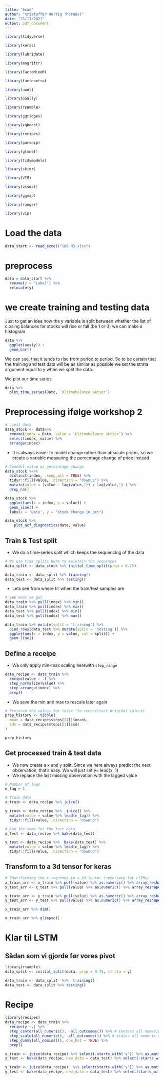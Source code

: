 ```yaml
---
title: "Exam"
author: "Kristoffer Herrig Thorndal"
date: "25/11/2021"
output: pdf_document
---
```


```r
library(tidyverse)

library(keras)

library(lubridate)

library(magrittr)

library(FactoMineR)

library(factoextra)

library(uwot)

library(GGally)

library(rsample)

library(ggridges)

library(xgboost)

library(recipes)

library(parsnip)

library(glmnet)

library(tidymodels)

library(skimr)

library(VIM)

library(visdat)

library(ggmap)

library(ranger)

library(vip)
```

# Load the data
```r
data_start <- read_excel("SDS M3.xlsx")

```

# preprocess

```r
data = data_start %>%
  rename(y = "Label") %>%
  relocate(y)
```

# we create training and testing data

Just to get an idea how the y variable is split between whether the list of closing balances for stocks will rise or fall (be 1 or 0) we can make a histogram
```r
data %>% 
  ggplot(aes(y)) +
  geom_bar()
```
We can see, that it tends to rise from period to period. So to be certain that the training and test data will be as similar as possible we set the strata argument equal to y when we split the data.


We plot our time series
```r
data %>% 
  plot_time_series(Dato, `Ultimobalance aktier`)
```

# Preprocessing ifølge workshop 2

```r
# Limit data
data_stock <- data%>%
  rename(index = Dato, value = `Ultimobalance aktier`) %>%
  select(index, value) %>%
  arrange(index) 
```

* It is always easier to model change rather than absolute prices, so we create a variable measuring the percentage change of price instead

```r
# Remodel value as percentage change
data_stock %<>%
  distinct(index, .keep_all = TRUE) %>%
  tidyr::fill(value, .direction = "downup") %>%
  mutate(value = (value - lag(value,1)) / lag(value,1) ) %>%
  drop_na()
```

```r
data_stock %>%
  ggplot(aes(x = index, y = value)) +
  geom_line() +
  labs(x = 'Date', y = "Stock change in pct") 
```


```r
data_stock %>%
    plot_acf_diagnostics(date, value)
```

## Train & Test split

* We do a time-series split which keeps the sequencing of the data

```r
# We use time_splits here to maintain the sequences
data_split <- data_stock %>% initial_time_split(prop = 0.75)
```

```r
data_train <- data_split %>% training()
data_test <- data_split %>% testing()
```

* Lets see from where till when the train/test samples are

```r
# See ehat we got
data_train %>% pull(index) %>% min()
data_train %>% pull(index) %>% max()
data_test %>% pull(index) %>% min()
data_test %>% pull(index) %>% max()
```

```r
data_train %>% mutate(split = 'training') %>%
  bind_rows(data_test %>% mutate(split = 'testing')) %>%
  ggplot(aes(x = index, y = value, col = split)) +
  geom_line() 
```

## Define a receipe

* We only apply min-max scaling herewith `step_range`

```r
data_recipe <- data_train %>%
  recipe(value ~ .) %>% 
  step_normalize(value) %>%
  step_arrange(index) %>%
  prep()
```

* We save the min and max to rescale later again

```r
# Preserve the values for later (to reconstruct original values)
prep_history <- tibble(
  mean = data_recipe$steps[[1]]$means,
  sds = data_recipe$steps[[1]]$sds
)
```

```r
prep_history
```

## Get processed train & test data

* We now create a x and y split. Since we here always predict the next observation, that's easy. We will just set y= lead(x, 1)
* We replace the last missing observation with the lagged value

```r
# Number of lags
n_lag = 1

# Train data
x_train <- data_recipe %>% juice()

y_train <- data_recipe %>%  juice() %>%
  mutate(value = value %>% lead(n_lag)) %>%
  tidyr::fill(value, .direction = "downup") 

# And the same for the test data
x_test <- data_recipe %>% bake(data_test) 

y_test <- data_recipe %>%  bake(data_test) %>%  
  mutate(value = value %>% lead(n_lag)) %>%
  tidyr::fill(value, .direction = "downup") 
```

## Transform to a 3d tensor for keras

```r
# TRansforming the x sequence to a 3d tensor (necessary for LSTMs)
x_train_arr <- x_train %>% pull(value) %>% as.numeric() %>% array_reshape(dim = c(length(.), 1, 1))
x_test_arr <- x_test %>% pull(value) %>% as.numeric() %>% array_reshape(dim = c(length(.), 1, 1))

y_train_arr <- y_train %>% pull(value) %>% as.numeric() %>% array_reshape(dim = c(length(.), 1))
y_test_arr <- y_test %>% pull(value) %>% as.numeric() %>% array_reshape(dim = c(length(.), 1))
```


```r
x_train_arr %>% dim()
```

```r
x_train_arr %>% glimpse()
```

# Klar til LSTM



## Sådan som vi gjorde før vores pivot

```r
library(rsample)
data_split <- initial_split(data, prop = 0.75, strata = y)

data_train <- data_split  %>%  training()
data_test <- data_split %>% testing()
```

# Recipe
```r
library(recipes)
data_recipe <- data_train %>%
  recipe(y ~.) %>%
  step_center(all_numeric(), -all_outcomes()) %>% # Centers all numeric variables to mean = 0
  step_scale(all_numeric(), -all_outcomes()) %>% # scales all numeric variables to sd = 1
  step_dummy(all_nominal(), one_hot = TRUE) %>%
  prep()
```

```r
x_train <- juice(data_recipe) %>% select(-starts_with('y')) %>% as.matrix()
x_test <- bake(data_recipe, new_data = data_test) %>% select(-starts_with('y')) %>% as.matrix()
```

```r
y_train <- juice(data_recipe)  %>% select(starts_with('y')) %>% as.matrix()
y_test <- bake(data_recipe, new_data = data_test) %>% select(starts_with('y')) %>% as.matrix()
```


